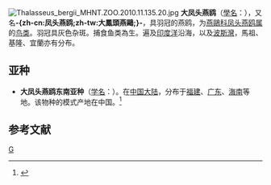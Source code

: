 {{noteTA
|T=zh-cn:大凤头燕鸥; zh-tw:鳳頭燕鷗; 
|1=zh-cn:大凤头燕鸥; zh-tw:鳳頭燕鷗; 
}}
{{speciesbox
| name = 大凤头燕鸥 
| image = Crested Tern breeding plumage.jpg
| image_caption = 繁殖羽期間的大鳳頭燕鷗
| image_width = 250px
| status = LC
| status_system = iucn3.1
| genus = Thalasseus
| species = bergii
| authority = ([[Martin_Lichtenstein|Lichtenstein]], [[1823|1823]])
| synonyms            = ''Sterna bergii'' <small>Lichtenstein, 1823</small>
 | synonyms_ref        = <ref>{{avibase|526978C4A16D3750|Greater crested tern}}</ref>
 | range_map           = SternaBergiMap2.svg
 | range_map_caption   = {{Legend2|#007D1D|大略繁殖範圍|border=1px solid #aaa}}<br />{{Legend2|#AFEEEE|冬季分佈範圍|border=1px solid #aaa}}
}}
[[File:Thalasseus_bergii_MHNT.ZOO.2010.11.135.20.jpg|thumb]]
'''大凤头燕鸥'''（[[學名|學名]]：''{{lang|la|Thalasseus bergii}}''），又名'''-{zh-cn:凤头燕鸥;zh-tw:大鳳頭燕鷗;}-'''，具羽冠的燕鸥，为[[燕鷗科|燕鷗科]][[凤头燕鸥属|凤头燕鸥属]]的[[鸟类|鸟类]]。羽冠具灰色杂斑。捕食鱼类為生。遍及[[印度洋|印度洋]]沿海，以及[[波斯灣|波斯灣]]，馬祖、基隆、宜蘭亦有分布。

== 亚种 ==
*'''大凤头燕鸥东南亚种'''（[[学名|学名]]：{{lang|la|''Thalasseus bergii cristatus''}}）。在[[中国大陆|中国大陆]]，分布于[[福建|福建]]、[[广东|广东]]、[[海南|海南]]等地。该物种的模式产地在中国。<ref name='id2009'>{{cite web| url =http://www.bioinfo.cn/db05/BjdwSpecies.php?action=view&id=2009| title =大凤头燕鸥东南亚种| work =《中国动物物种编目数据库》| publisher =中国科学院微生物研究所| author =中国科学院动物研究所| accessdate =2009-04-04| deadurl =yes| archiveurl =https://web.archive.org/web/20160305024411/http://www.bioinfo.cn/db05/BjdwSpecies.php?action=view&id=2009| archivedate =2016-03-05}}</ref>

== 参考文献 ==
{{reflist}}
{{Taxonbar|from=Q18866}}

[[Category:燕鷗科|G]]


{{Charadriiformes-stub}}
